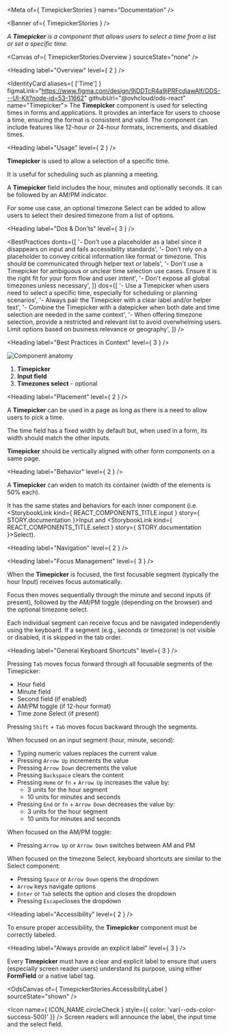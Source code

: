 
<Meta of={ TimepickerStories } name="Documentation" />

<Banner of={ TimepickerStories } />

_A **Timepicker** is a component that allows users to select a time from a list or set a specific time._

<Canvas of={ TimepickerStories.Overview } sourceState="none" />

<Heading label="Overview" level={ 2 } />

<IdentityCard aliases={ ['Time'] }
              figmaLink="https://www.figma.com/design/9jDDTcR4a9jPRFcdjawAlf/ODS---UI-Kit?node-id=53-11662"
              githubUrl="@ovhcloud/ods-react"
              name="Timepicker">
  The **Timepicker** component is used for selecting times in forms and applications. It provides an interface for users to choose a time, ensuring the format is consistent and valid. The component can include features like 12-hour or 24-hour formats, increments, and disabled times.
</IdentityCard>

<Heading label="Usage" level={ 2 } />

**Timepicker** is used to allow a selection of a specific time.

It is useful for scheduling such as planning a meeting.

A **Timepicker** field includes the hour, minutes and optionally seconds. It can be followed by an AM/PM indicator.

For some use case, an optional timezone Select can be added to allow users to select their desired timezone from a list of options.

<Heading label="Dos & Don'ts" level={ 3 } />

<BestPractices
  donts={[
    '- Don\'t use a placeholder as a label since it disappears on input and fails accessibility standards',
    '- Don\'t rely on a placeholder to convey critical information like format or timezone. This should be communicated through helper text or labels',
    '- Don\'t use a Timepicker for ambiguous or unclear time selection use cases. Ensure it is the right fit for your form flow and user intent',
    '- Don\'t expose all global timezones unless necessary',
  ]}
  dos={[
    '- Use a Timepicker when users need to select a specific time, especially for scheduling or planning scenarios',
    '- Always pair the Timepicker with a clear label and/or helper text',
    '- Combine the Timepicker with a datepicker when both date and time selection are needed in the same context',
    '- When offering timezone selection, provide a restricted and relevant list to avoid overwhelming users. Limit options based on business relevance or geography',
  ]}
/>

<Heading label="Best Practices in Context" level={ 3 } />

![Component anatomy](./base-assets/components/timepicker/anatomy.png "Component anatomy")

1. **Timepicker**
2. **Input field**
3. **Timezones select** - optional

<Heading label="Placement" level={ 2 } />

A **Timepicker** can be used in a page as long as there is a need to allow users to pick a time.

The time field has a fixed width by default but, when used in a form, its width should match the other inputs.

**Timepicker** should be vertically aligned with other form components on a same page.

<Heading label="Behavior" level={ 2 } />

A **Timepicker** can widen to match its container (width of the elements is 50% each).

It has the same states and behaviors for each inner component (i.e. <StorybookLink kind={ REACT_COMPONENTS_TITLE.input } story={ STORY.documentation }>Input</StorybookLink> and <StorybookLink kind={ REACT_COMPONENTS_TITLE.select } story={ STORY.documentation }>Select</StorybookLink>).

<Heading label="Navigation" level={ 2 } />

<Heading label="Focus Management" level={ 3 } />

When the **Timepicker** is focused, the first focusable segment (typically the hour Input) receives focus automatically.

Focus then moves sequentially through the minute and second inputs (if present), followed by the AM/PM toggle (depending on the browser) and the optional timezone select.

Each individual segment can receive focus and be navigated independently using the keyboard. If a segment (e.g., seconds or timezone) is not visible or disabled, it is skipped in the tab order.

<Heading label="General Keyboard Shortcuts" level={ 3 } />

Pressing `Tab` moves focus forward through all focusable segments of the Timepicker:
* Hour field
* Minute field
* Second field (if enabled)
* AM/PM toggle (if 12-hour format)
* Time zone Select (if present)

Pressing `Shift` + `Tab` moves focus backward through the segments.

When focused on an input segment (hour, minute, second):
* Typing numeric values replaces the current value
* Pressing `Arrow Up` increments the value
* Pressing `Arrow Down` decrements the value
* Pressing `Backspace` clears the content
* Pressing `Home` or `fn` + `Arrow Up` increases the value by:
  * 3 units for the hour segment
  * 10 units for minutes and seconds
* Pressing `End` or `fn` + `Arrow Down` decreases the value by:
  * 3 units for the hour segment
  * 10 units for minutes and seconds

When focused on the AM/PM toggle:
* Pressing `Arrow Up` or `Arrow Down` switches between AM and PM

When focused on the timezone Select, keyboard shortcuts are similar to the Select component:
* Pressing `Space` or `Arrow Down` opens the dropdown
* `Arrow` keys navigate options
* `Enter` or `Tab` selects the option and closes the dropdown
* Pressing `Escape`closes the dropdown

<Heading label="Accessibility" level={ 2 } />

To ensure proper accessibility, the **Timepicker** component must be correctly labeled.

<Heading label="Always provide an explicit label" level={ 3 } />

Every **Timepicker** must have a clear and explicit label to ensure that users (especially screen reader users) understand its purpose,
using either **FormField** or a native label tag.

<OdsCanvas of={ TimepickerStories.AccessibilityLabel } sourceState="shown" />

<Icon name={ ICON_NAME.circleCheck }
      style={{ color: 'var(--ods-color-success-500)' }} /> Screen readers will announce the label, the input time and the select field.
